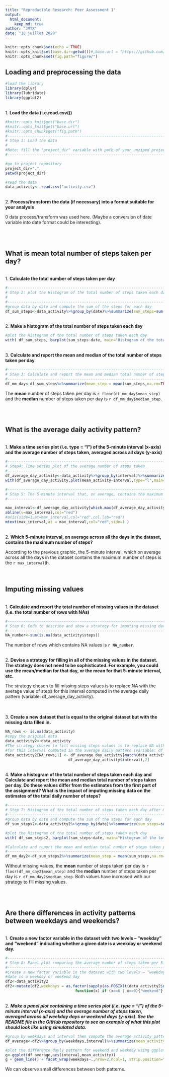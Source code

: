```yaml
---
title: "Reproducible Research: Peer Assessment 1"
output: 
  html_document:
    keep_md: true
author: "JMTX"
date: "18 juillet 2020"
---
```


```r
knitr::opts_chunk$set(echo = TRUE)
knitr::opts_knit$set(base.dir=getwd())#,base.url = "https://github.com/JMTX/RepData_PeerAssessment1/blob/master/")
knitr::opts_chunk$set(fig.path="figure/")
```

## Loading and preprocessing the data
```r
#load the library
library(dplyr)
library(lubridate)
library(ggplot2)
```
<br>
1. **Load the data (i.e.read.csv())**
```r
#knitr::opts_knit$get("base.dir")
#knitr::opts_knit$get("base.url")
#knitr::opts_chunk$get("fig.path")
#-----------------------------------------------------------------------------------------------
# Step 1: Load the data
#
#Note: fill the "project_dir" variable with path of your unziped project repository 
#-----------------------------------------------------------------------------------------------

#go to project repository
project_dir="."
setwd(project_dir)

#read the data
data_activity<- read.csv("activity.csv")
```
<br>
2. **Process/transform the data (if necessary) into a format suitable for your analysis**

0 data process/transform was used here. (Maybe a conversion of date variable into date format could be interesting).

<br><br>

## What is mean total number of steps taken per day?
<br>
1. **Calculate the total number of steps taken per day**

```r
#-----------------------------------------------------------------------------------------------
# Step 2: plot the Histogram of the total number of steps taken each day
#
#-----------------------------------------------------------------------------------------------
#group data by date and compute the sum of the steps for each day
df_sum_steps<-data_activity%>%group_by(date)%>%summarize(sum_steps=sum(steps,na.rm=TRUE))
```
  
<br>
2. **Make a histogram of the total number of steps taken each day**

```r
#plot the Histogram of the total number of steps taken each day
with( df_sum_steps, barplot(sum_steps~date, main="Histogram of the total number of steps taken each day", ylab="number of steps"))
```
<br>
3. **Calculate and report the mean and median of the total number of steps taken per day**

```r
#------------------------------------------------------------------------------------------------
# Step 3: Calculate and report the mean and median total number of steps taken per day 
#------------------------------------------------------------------------------------------------
df_mm_day<-df_sum_steps%>%summarize(mean_step = mean(sum_steps,na.rm=TRUE),median_step=median(sum_steps,na.rm=TRUE))
```
The **mean** number of steps taken per day is `r floor(df_mm_day$mean_step)` and the **median** number of steps taken per day is `r df_mm_day$median_step`.  

<br><br>

## What is the average daily activity pattern?
<br>
1. **Make a time series plot (i.e. \color{red}{\verb|type = "l"|}type = "l") of the 5-minute interval (x-axis) and the average number of steps taken, averaged across all days (y-axis)**

```r
#------------------------------------------------------------------------------------------------
# Step4: Time series plot of the average number of steps taken
#-------------------------------------------------------------------------------------------------
df_average_day_activity<-data_activity%>%group_by(interval)%>%summarize(mean_activity=mean(steps,na.rm=TRUE))
with(df_average_day_activity,plot(mean_activity~interval,type="l",main="Average daily activity pattern"))

#------------------------------------------------------------------------------------------------------
# Step 5: The 5-minute interval that, on average, contains the maximum number of steps
#------------------------------------------------------------------------------------------------------

max_interval<-df_average_day_activity[which.max(df_average_day_activity$mean_activity),1]
abline(v=max_interval,col="red")
#axis(side=1,at=max_interval,col="red",col.lab="red")
mtext(max_interval,at = max_interval,col="red",side=1 )
```
<br>
2. **Which 5-minute interval, on average across all the days in the dataset, contains the maximum number of steps?**  

According to the previous graphic, the 5-minute interval, which on average across all the days in the dataset contains the maximum number of steps is the `r max_interval`th.  
<br><br>

## Imputing missing values
<br>
1. **Calculate and report the total number of missing values in the dataset (i.e. the total number of rows with NAs)**

```r
#--------------------------------------------------------------------------------------------------------
# Step 6: Code to describe and show a strategy for imputing missing data
#--------------------------------------------------------------------------------------------------------
NA_number<-sum(is.na(data_activity$steps))
```
The number of rows which contains NA values is **`r NA_number`**.

<br>
2. **Devise a strategy for filling in all of the missing values in the dataset. The strategy does not need to be sophisticated. For example, you could use the mean/median for that day, or the mean for that 5-minute interval, etc.**  

The strategy chosen to fill missing steps values is to replace NA with the average value of steps for this interval 
computed in the average daily pattern (variable: df_average_day_activity).

<br><br>
3. **Create a new dataset that is equal to the original dataset but with the missing data filled in.**

```r
NA_rows <- is.na(data_activity)
#copy the original data 
data_activity2<-data_activity
#The strategy chosen to fill missing steps values is to replace NA with the average value of steps
#for this interval computed in the average daily pattern (variable: df_average_day_activity).
data_activity2[NA_rows,1] <- df_average_day_activity[match(data_activity2[NA_rows,3],
                            df_average_day_activity$interval),2]
```
<br>
4. **Make a histogram of the total number of steps taken each day and Calculate and report the mean and median total number of steps taken per day. Do these values differ from the estimates from the first part of the assignment? What is the impact of imputing missing data on the estimates of the total daily number of steps?**

```r
#------------------------------------------------------------------------------------------------
# Step 7: Histogram of the total number of steps taken each day after missing values are imputed
#------------------------------------------------------------------------------------------------
#group data by date and compute the sum of the steps for each day
df_sum_steps2<-data_activity2%>%group_by(date)%>%summarize(sum_steps=sum(steps,na.rm=TRUE))

#plot the Histogram of the total number of steps taken each day
with( df_sum_steps2, barplot(sum_steps~date, main="Histogram of the total number of steps taken each day", ylab="number of steps"))

#Calculate and report the mean and median total number of steps taken per day 
#------------------------------------------------------------------------------------------------
df_mm_day2<-df_sum_steps2%>%summarize(mean_step = mean(sum_steps,na.rm=TRUE),median_step=median(sum_steps,na.rm=TRUE))

```
Without missing values, the **mean** number of steps taken per day is `r floor(df_mm_day2$mean_step)` and the **median** number of steps taken per day is `r df_mm_day2$median_step`.
Both values have increased with our strategy to fill missing values.

<br><br>

## Are there differences in activity patterns between weekdays and weekends?
<br>
1. **Create a new factor variable in the dataset with two levels – “weekday” and “weekend” indicating whether a given date is a weekday or weekend day.**

```r
#------------------------------------------------------------------------------------------------
# Step 8: Panel plot comparing the average number of steps taken per 5-minute interval across weekdays and weekends
#---------------------------------------------------------------------------------------------------
#Create a new factor variable in the dataset with two levels – “weekday” and “weekend” indicating whether a given 
#date is a weekday or weekend day
df2<-data_activity2
df2<-mutate(df2,weekdays = as.factor(sapply(as.POSIXlt(data_activity2$date)$wday,
                               function(x) if (x==6 | x==0){"weekend"} else {"weekday"})))
```

<br>
2. ***Make a panel plot containing a time series plot (i.e. \color{red}{\verb|type = "l"|}type = "l") of the 5-minute interval (x-axis) and the average number of steps taken, averaged across all weekday days or weekend days (y-axis). See the README file in the GitHub repository to see an example of what this plot should look like using simulated data.***

```r
#group by weekdays and interval then compute the average activity pattern for both type of days
df_average<-df2%>%group_by(weekdays,interval)%>%summarize(mean_activity=mean(steps,na.rm=TRUE))

#plot the difference dayly pattern for weekend and weekday using ggplot2
g<-ggplot(df_average,aes(interval,mean_activity))
g + geom_line() + facet_wrap(weekdays~.,nrow=2,ncol=1, strip.position="top")+ylab("Number of steps")#+  facet_grid(weekdays~.,switch="both")+facet_wrap(facets, strip.position="right")

```

We can observe small differences between both patterns.
